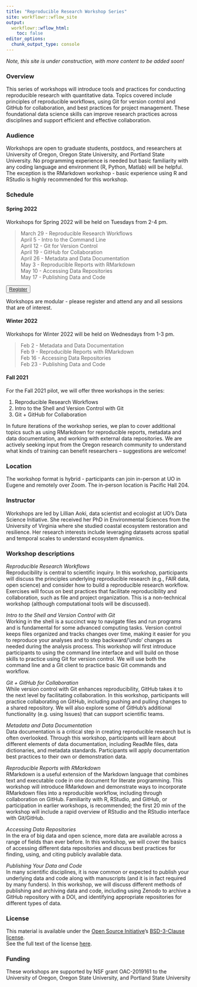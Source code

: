 ```yaml
---
title: "Reproducible Research Workshop Series"
site: workflowr::wflow_site
output:
  workflowr::wflow_html:
    toc: false
editor_options:
  chunk_output_type: console
---
```

<p class="text-success">
*Note, this site is under construction, with more content to be added soon!*
</p>



### Overview 
This series of workshops will introduce tools and practices for conducting reproducible research with quantitative data. Topics covered include principles of reproducible workflows, using Git for version control and GitHub for collaboration, and best practices for project management. These foundational data science skills can improve research practices across disciplines and support efficient and effective collaboration.

### Audience 
Workshops are open to graduate students, postdocs, and researchers at University of Oregon, Oregon State University, and Portland State University. No programming experience is needed but basic familiarity with any coding language and environment (R, Python, Matlab) will be helpful. The exception is the RMarkdown workshop - basic experience using R and RStudio is highly recommended for this workshop.  

### Schedule {.tabset}

#### Spring 2022

Workshops for Spring 2022 will be held on Tuesdays from 2-4 pm.  

> March 29 - Reproducible Research Workflows  
April 5 - Intro to the Command Line  
April 12 - Git for Version Control  
April 19 - GitHub for Collaboration  
April 26 - Metadata and Data Documentation  
May 3 - Reproducible Reports with RMarkdown  
May 10 - Accessing Data Repositories  
May 17 - Publishing Data and Code  


<button type="button" class="btn btn-link btn-lg">[Register]()</button>  

[Register]: https://uoregon.zoom.us/meeting/register/tJAkdeuurTkjH9w7P6t9mmMq3Gu0VUz3Vt7m  


Workshops are modular - please register and attend any and all sessions that are of interest.   

#### Winter 2022

Workshops for Winter 2022 will be held on Wednesdays from 1-3 pm. 

> Feb 2 - Metadata and Data Documentation  
Feb 9 - Reproducible Reports with RMarkdown  
Feb 16 - Accessing Data Repositories  
Feb 23 - Publishing Data and Code

#### Fall 2021

For the Fall 2021 pilot, we will offer three workshops in the series:

1.	Reproducible Research Workflows
3.	Intro to the Shell and Version Control with Git
4.	Git + GitHub for Collaboration  

In future iterations of the workshop series, we plan to cover additional topics such as using RMarkdown for reproducible reports, metadata and data documentation, and working with external data repositories. We are actively seeking input from the Oregon research community to understand what kinds of training can benefit researchers – suggestions are welcome!

### Location

The workshop format is hybrid - participants can join in-person at UO in Eugene and remotely over Zoom. The in-person location is Pacific Hall 204.  

### Instructor

Workshops are led by Lillian Aoki, data scientist and ecologist at UO's Data Science Initiative. She received her PhD in Environmental Sciences from the University of Virginia where she studied coastal ecosystem restoration and resilience. Her research interests include leveraging datasets across spatial and temporal scales to understand ecosystem dynamics.   

### Workshop descriptions

*Reproducible Research Workflows*  
Reproducibility is central to scientific inquiry. In this workshop, participants will discuss the principles underlying reproducible research (e.g., FAIR data, open science) and consider how to build a reproducible research workflow. Exercises will focus on best practices that facilitate reproducibility and collaboration, such as file and project organization. This is a non-technical workshop (although computational tools will be discussed).

*Intro to the Shell and Version Control with Git*  
Working in the shell is a succinct way to navigate files and run programs and is fundamental for some advanced computing tasks. Version control keeps files organized and tracks changes over time, making it easier for you to reproduce your analyses and to step backward/’undo’ changes as needed during the analysis process. This workshop will first introduce participants to using the command line interface and will build on those skills to practice using Git for version control. We will use both the command line and a Git client to practice basic Git commands and workflow.

*Git + GitHub for Collaboration*  
While version control with Git enhances reproducibility, GitHub takes it to the next level by facilitating collaboration. In this workshop, participants will practice collaborating on GitHub, including pushing and pulling changes to a shared repository. We will also explore some of GitHub’s additional functionality (e.g. using Issues) that can support scientific teams.

*Metadata and Data Documentation*  
Data documentation is a critical step in creating reproducible research but is often overlooked. Through this workshop, participants will learn about different elements of data documentation, including ReadMe files, data dictionaries, and metadata standards. Participants will apply documentation best practices to their own or demonstration data.  

*Reproducible Reports with RMarkdown*  
RMarkdown is a useful extension of the Markdown language that combines text and executable code in one document for literate programming. This workshop will introduce RMarkdown and demonstrate ways to incorporate RMarkdown files into a reproducible workflow, including through collaboration on GitHub. Familiarity with R, RStudio, and GitHub, or participation in earlier workshops, is recommended; the first 20 min of the workshop will include a rapid overview of RStudio and the RStudio interface with Git/GitHub.  

*Accessing Data Repositories*  
In the era of big data and open science, more data are available across a range of fields than ever before. In this workshop, we will cover the basics of accessing different data repositories and discuss best practices for finding, using, and citing publicly available data.  

*Publishing Your Data and Code*  
In many scientific disciplines, it is now common or expected to publish your underlying data and code along with manuscripts (and it is in fact required by many funders). In this workshop, we will discuss different methods of publishing and archiving data and code, including using Zenodo to archive a GitHub repository with a DOI, and identifying appropriate repositories for different types of data.  

### License

This material is available under the [Open Source Initiative]()'s [BSD-3-Clause license]().  
See the full text of the license [here](license.html).

[Open Source Initiative]: https://opensource.org/about
[BSD-3-Clause license]: https://opensource.org/licenses/BSD-3-Clause

### Funding

These workshops are supported by NSF grant OAC-2019161 to the University of Oregon, Oregon State University, and Portland State University
